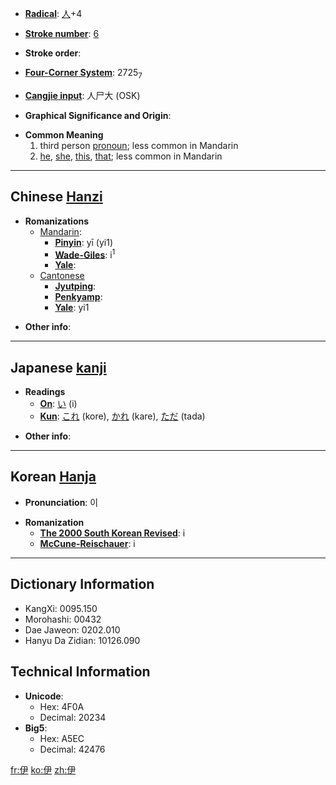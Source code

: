 * '''[[Wiktionary:Chinese radical index| Radical]]''': [[Wiktionary:Chinese radical index 人|人]]+4

* '''[[Wiktionary:Chinese total strokes index|Stroke number]]''': [[Wiktionary:Chinese total strokes index 6|6]]

* '''Stroke order''': 

* '''[[Wiktionary:Chinese four corner index|Four-Corner System]]''': 2725<sub>7</sub>

* '''[[Wiktionary:Chinese Cangjie index|Cangjie input]]''': 人尸大 (OSK)

* '''Graphical Significance and Origin''': 

* '''Common Meaning'''
*#third person [[pronoun]]; less common in Mandarin
*# [[he]], [[she]], [[this]], [[that]]; less common in Mandarin

----

== Chinese [[Hanzi]] ==

* '''Romanizations'''
** [[Mandarin]]:
*** '''[[Pinyin]]''': yī (yi1)
*** '''[[Wade-Giles]]''': i<sup>1</sup>
*** '''[[Yale]]''': 
**[[Cantonese]]
***'''[[Jyutping]]''':
***'''[[Penkyamp]]''': 
***'''[[Yale]]''': yi1

* '''Other info''': 

----

== Japanese [[kanji]] ==

* '''Readings'''
** '''[[On]]''': [[い]] (i)
** '''[[Kun]]''': [[これ]] (kore), [[かれ]] (kare), [[ただ]] (tada)

* '''Other info''':  

----

== Korean [[Hanja]] ==

* '''Pronunciation''': 이

* '''Romanization'''
** '''[[The 2000 South Korean Revised Romanization|The 2000 South Korean Revised]]''': i
** '''[[McCune-Reischauer]]''': i

----

== Dictionary Information ==

* KangXi: 0095.150
* Morohashi: 00432
* Dae Jaweon: 0202.010
* Hanyu Da Zidian: 10126.090

== Technical Information ==

* '''Unicode''':
** Hex: 4F0A
** Decimal: 20234
* '''Big5''':
** Hex: A5EC
** Decimal: 42476

[[fr:伊]]
[[ko:伊]]
[[zh:伊]]